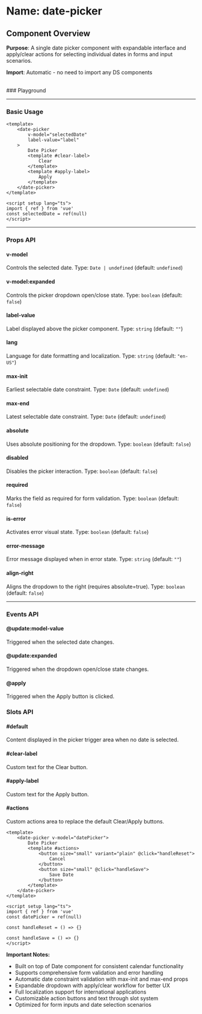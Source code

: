 
<Meta of={DatePicker} />

# Name: date-picker
## Component Overview

**Purpose**: A single date picker component with expandable interface and apply/clear actions for selecting individual dates in forms and input scenarios.

**Import**: Automatic - no need to import any DS components

<br />
### Playground

<Canvas of={DatePicker.Primary} />
<Controls />

---

### Basic Usage

```vue
<template>
    <date-picker 
        v-model="selectedDate"
        label-value="label"
    >
        Date Picker
        <template #clear-label>
            Clear
        </template>
        <template #apply-label>
            Apply
        </template>
    </date-picker>
</template>

<script setup lang="ts">
import { ref } from 'vue'
const selectedDate = ref(null)
</script>
```

<Canvas sourceState="none" of={DatePicker.Primary} />

---

### Props API

#### v-model
Controls the selected date. Type: `Date | undefined` (default: `undefined`)

#### v-model:expanded
Controls the picker dropdown open/close state. Type: `boolean` (default: `false`)

#### label-value
Label displayed above the picker component. Type: `string` (default: `""`)

#### lang
Language for date formatting and localization. Type: `string` (default: `"en-US"`)

<Canvas sourceState="none" of={DatePicker.Lang} />

#### max-init
Earliest selectable date constraint. Type: `Date` (default: `undefined`)

<Canvas sourceState="none" of={DatePicker.MaxInit} />

#### max-end
Latest selectable date constraint. Type: `Date` (default: `undefined`)

<Canvas sourceState="none" of={DatePicker.MaxEnd} />

#### absolute
Uses absolute positioning for the dropdown. Type: `boolean` (default: `false`)

<Canvas sourceState="none" of={DatePicker.Absolute} />

#### disabled
Disables the picker interaction. Type: `boolean` (default: `false`)

<Canvas sourceState="none" of={DatePicker.Disabled} />

#### required
Marks the field as required for form validation. Type: `boolean` (default: `false`)

<Canvas sourceState="none" of={DatePicker.Required} />

#### is-error
Activates error visual state. Type: `boolean` (default: `false`)

<Canvas sourceState="none" of={DatePicker.IsError} />

#### error-message
Error message displayed when in error state. Type: `string` (default: `""`)

#### align-right
Aligns the dropdown to the right (requires absolute=true). Type: `boolean` (default: `false`)

<Canvas sourceState="none" of={DatePicker.AlignRight} />

---

### Events API

#### @update:model-value
Triggered when the selected date changes.

#### @update:expanded
Triggered when the dropdown open/close state changes.

#### @apply
Triggered when the Apply button is clicked.

### Slots API

#### #default
Content displayed in the picker trigger area when no date is selected.

#### #clear-label
Custom text for the Clear button.

#### #apply-label
Custom text for the Apply button.

#### #actions
Custom actions area to replace the default Clear/Apply buttons.

```vue
<template>
    <date-picker v-model="datePicker">
        Date Picker
        <template #actions>
            <button size="small" variant="plain" @click="handleReset">
                Cancel
            </button>
            <button size="small" @click="handleSave">
                Save Date
            </button>
        </template>
    </date-picker>
</template>

<script setup lang="ts">
import { ref } from 'vue'
const datePicker = ref(null)

const handleReset = () => {}

const handleSave = () => {}
</script>
```

**Important Notes:**
- Built on top of Date component for consistent calendar functionality
- Supports comprehensive form validation and error handling
- Automatic date constraint validation with max-init and max-end props
- Expandable dropdown with apply/clear workflow for better UX
- Full localization support for international applications
- Customizable action buttons and text through slot system
- Optimized for form inputs and date selection scenarios